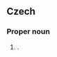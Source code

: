 ==Czech==
{{wikipedia|lang=cs}}
===Proper noun===
{{cs-proper noun|g=m}}

# {{given name|male||cs:}}.